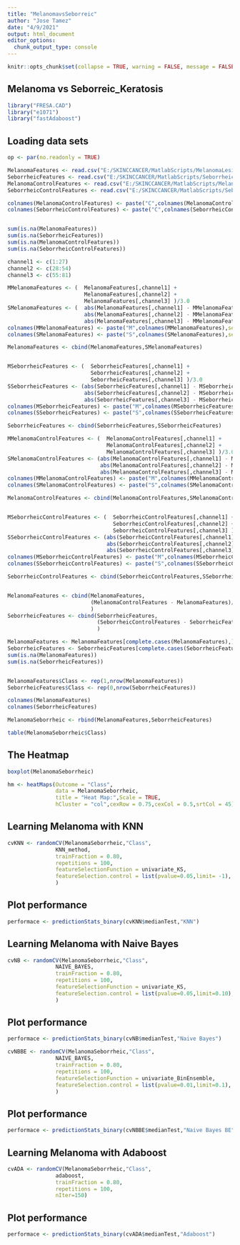 ```yaml
---
title: "MelanomavsSeborreic"
author: "Jose Tamez"
date: "4/9/2021"
output: html_document
editor_options: 
  chunk_output_type: console
---
```


```r
knitr::opts_chunk$set(collapse = TRUE, warning = FALSE, message = FALSE,comment = "#>")

```

## Melanoma vs Seborreic_Keratosis


```r

library("FRESA.CAD")
library("e1071")
library("fastAdaboost")

```

## Loading data sets

```r
op <- par(no.readonly = TRUE)

MelanomaFeatures <- read.csv("E:/SKINCCANCER/MatlabScripts/MelanomaLesionFeatures.csv", header=FALSE)
SeborrheicFeatures <- read.csv("E:/SKINCCANCER/MatlabScripts/SeborrheicLesionFeatures.csv", header=FALSE)
MelanomaControlFeatures <- read.csv("E:/SKINCCANCER/MatlabScripts/MelanomaControlFeatures.csv", header=FALSE)
SeborrheicControlFeatures <- read.csv("E:/SKINCCANCER/MatlabScripts/SeborrheicControlFeatures.csv", header=FALSE)

colnames(MelanomaControlFeatures) <- paste("C",colnames(MelanomaControlFeatures),sep="")
colnames(SeborrheicControlFeatures) <- paste("C",colnames(SeborrheicControlFeatures),sep="")


sum(is.na(MelanomaFeatures))
sum(is.na(SeborrheicFeatures))
sum(is.na(MelanomaControlFeatures))
sum(is.na(SeborrheicControlFeatures))

channel1 <- c(1:27)
channel2 <- c(28:54)
channel3 <- c(55:81)

MMelanomaFeatures <- (  MelanomaFeatures[,channel1] +
                        MelanomaFeatures[,channel2] +
                        MelanomaFeatures[,channel3] )/3.0
SMelanomaFeatures <- (  abs(MelanomaFeatures[,channel1] - MMelanomaFeatures) +
                        abs(MelanomaFeatures[,channel2] - MMelanomaFeatures) +
                        abs(MelanomaFeatures[,channel3] - MMelanomaFeatures) )/3.0
colnames(MMelanomaFeatures) <- paste("M",colnames(MMelanomaFeatures),sep="")
colnames(SMelanomaFeatures) <- paste("S",colnames(SMelanomaFeatures),sep="")

MelanomaFeatures <- cbind(MelanomaFeatures,SMelanomaFeatures)


MSeborrheicFeatures <- (  SeborrheicFeatures[,channel1] +
                          SeborrheicFeatures[,channel2] +
                          SeborrheicFeatures[,channel3] )/3.0
SSeborrheicFeatures <- (abs(SeborrheicFeatures[,channel1] - MSeborrheicFeatures)+
                        abs(SeborrheicFeatures[,channel2] - MSeborrheicFeatures)+
                        abs(SeborrheicFeatures[,channel3] - MSeborrheicFeatures))/3.0
colnames(MSeborrheicFeatures) <- paste("M",colnames(MSeborrheicFeatures),sep="")
colnames(SSeborrheicFeatures) <- paste("S",colnames(SSeborrheicFeatures),sep="")

SeborrheicFeatures <- cbind(SeborrheicFeatures,SSeborrheicFeatures)

MMelanomaControlFeatures <- (  MelanomaControlFeatures[,channel1] +
                               MelanomaControlFeatures[,channel2] +
                               MelanomaControlFeatures[,channel3] )/3.0
SMelanomaControlFeatures <- (abs(MelanomaControlFeatures[,channel1] - MMelanomaControlFeatures) +
                             abs(MelanomaControlFeatures[,channel2] - MMelanomaControlFeatures) +
                             abs(MelanomaControlFeatures[,channel3] - MMelanomaControlFeatures))/3.0
colnames(MMelanomaControlFeatures) <- paste("M",colnames(MMelanomaControlFeatures),sep="")
colnames(SMelanomaControlFeatures) <- paste("S",colnames(SMelanomaControlFeatures),sep="")

MelanomaControlFeatures <- cbind(MelanomaControlFeatures,SMelanomaControlFeatures)


MSeborrheicControlFeatures <- (  SeborrheicControlFeatures[,channel1] +
                                 SeborrheicControlFeatures[,channel2] +
                                 SeborrheicControlFeatures[,channel3] )/3.0
SSeborrheicControlFeatures <- (abs(SeborrheicControlFeatures[,channel1] - MSeborrheicControlFeatures) +
                               abs(SeborrheicControlFeatures[,channel2] - MSeborrheicControlFeatures) +
                               abs(SeborrheicControlFeatures[,channel3] - MSeborrheicControlFeatures))/3.0
colnames(MSeborrheicControlFeatures) <- paste("M",colnames(MSeborrheicControlFeatures),sep="")
colnames(SSeborrheicControlFeatures) <- paste("S",colnames(SSeborrheicControlFeatures),sep="")

SeborrheicControlFeatures <- cbind(SeborrheicControlFeatures,SSeborrheicControlFeatures)


MelanomaFeatures <- cbind(MelanomaFeatures,
                          (MelanomaControlFeatures - MelanomaFeatures)/(0.01+abs(MelanomaControlFeatures))
                          ) 
SeborrheicFeatures <- cbind(SeborrheicFeatures,
                            (SeborrheicControlFeatures - SeborrheicFeatures)/(0.01+abs(SeborrheicControlFeatures))
                            ) 

MelanomaFeatures <- MelanomaFeatures[complete.cases(MelanomaFeatures),]
SeborrheicFeatures <- SeborrheicFeatures[complete.cases(SeborrheicFeatures),]
sum(is.na(MelanomaFeatures))
sum(is.na(SeborrheicFeatures))


MelanomaFeatures$Class <- rep(1,nrow(MelanomaFeatures))
SeborrheicFeatures$Class <- rep(0,nrow(SeborrheicFeatures))

colnames(MelanomaFeatures)
colnames(SeborrheicFeatures)

MelanomaSeborrheic <- rbind(MelanomaFeatures,SeborrheicFeatures)

table(MelanomaSeborrheic$Class)


```

## The Heatmap
```r

boxplot(MelanomaSeborrheic)

hm <- heatMaps(Outcome = "Class",
               data = MelanomaSeborrheic,
               title = "Heat Map:",Scale = TRUE,
               hCluster = "col",cexRow = 0.75,cexCol = 0.5,srtCol = 45)


```

## Learning Melanoma with KNN

```r
cvKNN <- randomCV(MelanomaSeborrheic,"Class",
               KNN_method,
               trainFraction = 0.80,
               repetitions = 100,
               featureSelectionFunction = univariate_KS,
               featureSelection.control = list(pvalue=0.05,limit= -1),
               )

```

## Plot performance

```r
performace <- predictionStats_binary(cvKNN$medianTest,"KNN")

```

## Learning Melanoma with Naive Bayes

```r

cvNB <- randomCV(MelanomaSeborrheic,"Class",
               NAIVE_BAYES,
               trainFraction = 0.80,
               repetitions = 100,
               featureSelectionFunction = univariate_KS,
               featureSelection.control = list(pvalue=0.05,limit=0.10),
               )

```

## Plot performance

```r
performace <- predictionStats_binary(cvNB$medianTest,"Naive Bayes")

```

```r

cvNBBE <- randomCV(MelanomaSeborrheic,"Class",
               NAIVE_BAYES,
               trainFraction = 0.80,
               repetitions = 100,
               featureSelectionFunction = univariate_BinEnsemble,
               featureSelection.control = list(pvalue=0.01,limit=0.1),
               )

```

## Plot performance

```r
performace <- predictionStats_binary(cvNBBE$medianTest,"Naive Bayes BE")

```


## Learning Melanoma with Adaboost

```r
cvADA <- randomCV(MelanomaSeborrheic,"Class",
               adaboost,
               trainFraction = 0.80, 
               repetitions = 100,
               nIter=150)

```

## Plot performance

```r
performace <- predictionStats_binary(cvADA$medianTest,"Adaboost")

```


